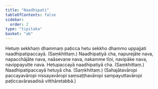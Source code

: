 ```yaml
---
title: "Naadhipati"
tableOfContents: false
sidebar:
  order: 2
type: "tipitaka"
basket: "ab"
---
```



<DynamicBreadcrumb />

<Division number="332">

<Paragraph number="692">
Hetuṃ sekkhaṃ dhammaṃ paṭicca hetu sekkho dhammo uppajjati naadhipatipaccayā. (Saṃkhittaṃ.)
</Paragraph>

</Division>
<Division number="333">

<Paragraph number="693">
Naadhipatiyā cha, napurejāte nava, napacchājāte nava, naāsevane nava, nakamme tīṇi, navipāke nava, navippayutte nava.
</Paragraph>

<Paragraph number="694">
Hetupaccayā naadhipatiyā cha. (Saṃkhittaṃ.)
</Paragraph>

<Paragraph number="695">
Naadhipatipaccayā hetuyā cha. (Saṃkhittaṃ.)
</Paragraph>

<Paragraph number="696">
(Sahajātavāropi paccayavāropi nissayavāropi saṃsaṭṭhavāropi sampayuttavāropi paṭiccavārasadisā vitthāretabbā.)
</Paragraph>
</Division>